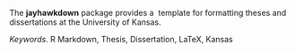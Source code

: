 The **jayhawkdown** package provides a \LaTeX\ template for formatting theses and dissertations at the University of Kansas.

*Keywords*. R Markdown, Thesis, Dissertation, LaTeX, Kansas
